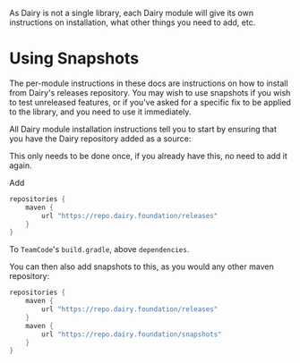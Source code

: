 As Dairy is not a single library, each Dairy module will give its own
instructions on installation, what other things you need to add, etc.

# Using Snapshots

The per-module instructions in these docs are instructions on how to install
from Dairy's releases repository. You may wish to use snapshots if you wish to
test unreleased features, or if you've asked for a specific fix to be applied to
the library, and you need to use it immediately.

All Dairy module installation instructions tell you to start by ensuring that
you have the Dairy repository added as a source:

<Info>
This only needs to be done once, if you already have this, no need to add it
again.
</Info>

Add

```gradle
repositories {
	maven {
		url "https://repo.dairy.foundation/releases"
	}
}
```

To `TeamCode`'s `build.gradle`, above `dependencies`.

You can then also add snapshots to this, as you would any other maven repository:

```gradle
repositories {
	maven {
		url "https://repo.dairy.foundation/releases"
	}
	maven {
		url "https://repo.dairy.foundation/snapshots"
	}
}
```
